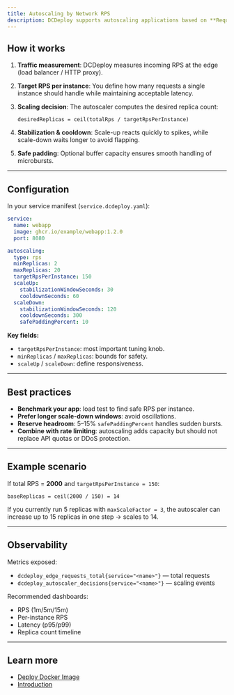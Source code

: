 ```yaml
---
title: Autoscaling by Network RPS
description: DCDeploy supports autoscaling applications based on **Requests Per Second (RPS)**. Unlike CPU or memory-based scaling, RPS-based scaling directly responds to real incoming traffic, ensuring applications scale in proportion to client demand.
---
```


## How it works

1. **Traffic measurement**: DCDeploy measures incoming RPS at the edge (load balancer / HTTP proxy).
2. **Target RPS per instance**: You define how many requests a single instance should handle while maintaining acceptable latency.
3. **Scaling decision**: The autoscaler computes the desired replica count:

   ```
   desiredReplicas = ceil(totalRps / targetRpsPerInstance)
   ```

4. **Stabilization & cooldown**: Scale-up reacts quickly to spikes, while scale-down waits longer to avoid flapping.
5. **Safe padding**: Optional buffer capacity ensures smooth handling of microbursts.

---

## Configuration

In your service manifest (`service.dcdeploy.yaml`):

```yaml
service:
  name: webapp
  image: ghcr.io/example/webapp:1.2.0
  port: 8080

autoscaling:
  type: rps
  minReplicas: 2
  maxReplicas: 20
  targetRpsPerInstance: 150
  scaleUp:
    stabilizationWindowSeconds: 30
    cooldownSeconds: 60
  scaleDown:
    stabilizationWindowSeconds: 120
    cooldownSeconds: 300
    safePaddingPercent: 10
```

**Key fields:**
- `targetRpsPerInstance`: most important tuning knob.
- `minReplicas` / `maxReplicas`: bounds for safety.
- `scaleUp` / `scaleDown`: define responsiveness.

---

## Best practices

- **Benchmark your app**: load test to find safe RPS per instance.
- **Prefer longer scale-down windows**: avoid oscillations.
- **Reserve headroom**: 5–15% `safePaddingPercent` handles sudden bursts.
- **Combine with rate limiting**: autoscaling adds capacity but should not replace API quotas or DDoS protection.

---

## Example scenario

If total RPS = **2000** and `targetRpsPerInstance = 150`:

```
baseReplicas = ceil(2000 / 150) = 14
```

If you currently run 5 replicas with `maxScaleFactor = 3`, the autoscaler can increase up to 15 replicas in one step → scales to 14.

---

## Observability

Metrics exposed:
- `dcdeploy_edge_requests_total{service="<name>"}` — total requests
- `dcdeploy_autoscaler_decisions{service="<name>"}` — scaling events

Recommended dashboards:
- RPS (1m/5m/15m)
- Per-instance RPS
- Latency (p95/p99)
- Replica count timeline

---

## Learn more

- [Deploy Docker Image](./deploy/deploy-docker-image)
- [Introduction](./introduction)